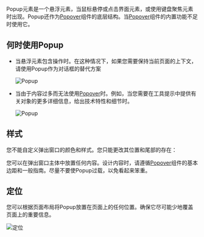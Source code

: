 Popup元素是一个悬浮元素，当鼠标悬停或点击界面元素，或使用键盘聚焦元素时出现。Popup还作为[Popover](/design/guides/popover)组件的底层结构。当[Popover](/design/guides/popover)组件的内置功能不足时使用它。

## 何时使用Popup

- 当悬浮元素包含操作时。在这种情况下，如果您需要保持当前页面的上下文，请使用Popup作为对话框的替代方案

   ![Popup](/static/images/design/Popup/popup-0001.png)

- 当由于内容过多而无法使用[Popover](/design/guides/popover)时。例如，当您需要在工具提示中提供有关对象的更多详细信息，给出技术特性和细节时。

   ![Popup](/static/images/design/Popup/popup-0002.png)


## 样式

您不能自定义弹出窗口的颜色和样式。您只能更改其位置和尾部的存在：

您可以在弹出窗口主体中放置任何内容。设计内容时，请遵循[Popover](/design/guides/popover)组件的基本边距和一般指南。尽量不要使Popup过载，以免看起来笨重。

## 定位

您可以根据页面布局将Popup放置在页面上的任何位置。确保它尽可能少地覆盖页面上的重要信息。

![定位](/static/images/design/Popup/popup-0003.png)